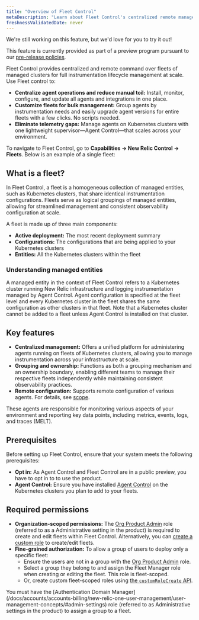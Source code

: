 ```yaml
---
title: "Overview of Fleet Control"
metaDescription: "Learn about Fleet Control's centralized remote management of Kubernetes clusters with New Relic agents, overseen by Agent Control"
freshnessValidatedDate: never
---
```


<Callout title="preview">
  We're still working on this feature, but we'd love for you to try it out!

  This feature is currently provided as part of a preview program pursuant to our [pre-release policies](/docs/licenses/license-information/referenced-policies/new-relic-pre-release-policy).
</Callout>

Fleet Control provides centralized and remote command over fleets of managed clusters for full instrumentation lifecycle management at scale. Use Fleet control to:
- **Centralize agent operations and reduce manual toil:** Install, monitor, configure, and update all agents and integrations in one place.
- **Customize fleets for bulk management:** Group agents by instrumentation needs and easily upgrade agent versions for entire fleets with a few clicks. No scripts needed.
- **Eliminate telemetry gaps:** Manage agents on Kubernetes clusters with one lightweight supervisor—Agent Control—that scales across your environment.

To navigate to Fleet Control, go to **Capabilities → New Relic Control → Fleets**. Below is an example of a single fleet:

## What is a fleet?
In Fleet Control, a fleet is a homogeneous collection of managed entities, such as Kubernetes clusters, that share identical instrumentation configurations. Fleets serve as logical groupings of managed entities, allowing for streamlined management and consistent observability configuration at scale.

A fleet is made up of three main components:
- **Active deployment:** The most recent deployment summary 
- **Configurations:** The configurations that are being applied to your Kubernetes clusters
- **Entities:** All the Kubernetes clusters within the fleet

### Understanding managed entities
A managed entity in the context of Fleet Control refers to a Kubernetes cluster running New Relic infrastructure and logging instrumentation managed by Agent Control. Agent configuration is specified at the fleet level and every Kubernetes cluster in the fleet shares the same configuration as other clusters in that fleet. Note that a Kubernetes cluster cannot be added to a fleet unless Agent Control is installed on that cluster.

## Key features
- **Centralized management:** Offers a unified platform for administering agents running on fleets of Kubernetes clusters, allowing you to manage instrumentation across your infrastructure at scale.
- **Grouping and ownership:** Functions as both a grouping mechanism and an ownership boundary, enabling different teams to manage their respective fleets independently while maintaining consistent observability practices.
- **Remote configuration:** Supports remote configuration of various agents. For details, see [scope](/docs/new-relic-control/getting-started/#scope). 

These agents are responsible for monitoring various aspects of your environment and reporting key data points, including metrics, events, logs, and traces (MELT).

## Prerequisites
Before setting up Fleet Control, ensure that your system meets the following prerequisites:

- **Opt in:** As Agent Control and Fleet Control are in a public preview, you have to opt in to to use the product. 
- **Agent Control:** Ensure you have installed [Agent Control](/docs/new-relic-control/agent-control/setup) on the Kubernetes clusters you plan to add to your fleets.

## Required permissions
- **Organization-scoped permissions:** The [Org Product Admin]() role (referred to as a Administrative setting in the product) is required to create and edit fleets within Fleet Control. Alternatively, you can [create a custom role](/docs/apis/nerdgraph/examples/nerdgraph-manage-groups/#create-role) to create/edit fleets.
- **Fine-grained authorization:** To allow a group of users to deploy only a specific fleet:
  - Ensure the users are not in a group with the [Org Product Admin]() role.
  - Select a group they belong to and assign the Fleet Manager role when creating or editing the fleet. This role is fleet-scoped. 
  - Or, create custom fleet-scoped roles using [the `customRoleCreate` API](/docs/apis/nerdgraph/examples/nerdgraph-manage-groups/#create-role).
<Callout variant="important">
    You must have the [Authentication Domain Manager](/docs/accounts/accounts-billing/new-relic-one-user-management/user-management-concepts/#admin-settings) role (referred to as Administrative settings in the product) to assign a group to a fleet.
</Callout>